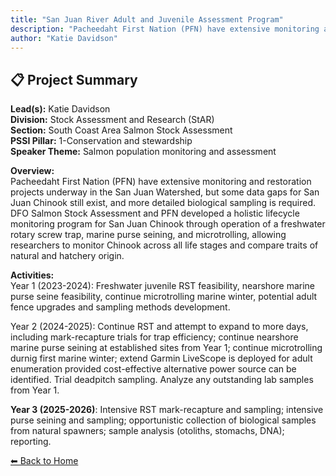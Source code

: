 ---
title: "San Juan River Adult and Juvenile Assessment Program"
description: "Pacheedaht First Nation (PFN) have extensive monitoring and restoration projects underway in the San Juan Watershed, but some data gaps for San Juan Chinook still exist, and more detailed biological sampling is required. DFO Salmon Stock Assessment and PFN developed a holistic lifecycle monitoring program for San Juan Chinook through operation of a freshwater rotary screw trap, marine purse seining, and microtrolling, allowing researchers to monitor Chinook across all life stages and compare traits of natural and hatchery origin."
author: "Katie Davidson"
---

## 📋 Project Summary

**Lead(s):** Katie Davidson  
**Division:** Stock Assessment and Research (StAR)  
**Section:** South Coast Area Salmon Stock Assessment  
**PSSI Pillar:** 1-Conservation and stewardship  
**Speaker Theme:** Salmon population monitoring and assessment  

**Overview:**  
Pacheedaht First Nation (PFN) have extensive monitoring and restoration projects underway in the San Juan Watershed, but some data gaps for San Juan Chinook still exist, and more detailed biological sampling is required. DFO Salmon Stock Assessment and PFN developed a holistic lifecycle monitoring program for San Juan Chinook through operation of a freshwater rotary screw trap, marine purse seining, and microtrolling, allowing researchers to monitor Chinook across all life stages and compare traits of natural and hatchery origin.   

**Activities:**  
Year 1 (2023-2024): Freshwater juvenile RST feasibility, nearshore marine purse seine feasibility, continue microtrolling marine winter, potential adult fence upgrades and sampling methods development.

Year 2 (2024-2025):  Continue RST and attempt to expand to more days, including mark-recapture trials for trap efficiency; continue nearshore marine purse seining at established sites from Year 1; continue microtrolling durnig first marine winter; extend Garmin LiveScope is deployed for adult enumeration provided cost-effective alternative power source can be identified. Trial deadpitch sampling. Analyze any outstanding lab samples from Year 1.

**Year 3 (2025-2026)**: Intensive RST mark-recapture and sampling; intensive purse seining and sampling; opportunistic collection of biological samples from natural spawners; sample analysis (otoliths, stomachs, DNA); reporting.

[⬅ Back to Home](../index.qmd)
